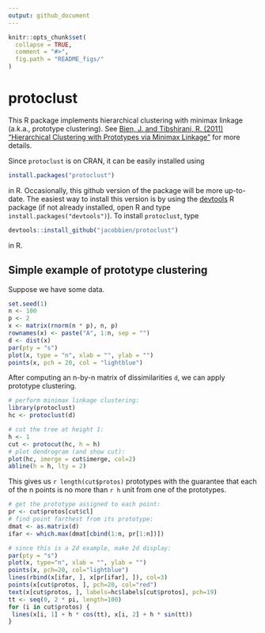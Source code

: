 ```yaml
---
output: github_document
---
```


<!-- README.md is generated from README.Rmd. Please edit that file -->

```r
knitr::opts_chunk$set(
  collapse = TRUE,
  comment = "#>",
  fig.path = "README_figs/"
)
```

# protoclust

This R package implements hierarchical clustering with minimax linkage (a.k.a., prototype clustering).  See
[Bien, J. and Tibshirani, R. (2011) "Hierarchical Clustering with Prototypes via Minimax Linkage"](http://www-bcf.usc.edu/~jbien/papers/jasa2011minimax.pdf) for more details.

Since `protoclust` is on CRAN, it can be easily installed using
```r
install.packages("protoclust")
```
in R.  Occasionally, this github version of the package will be more up-to-date.  The easiest way to install this version is
by using the [devtools](https://cran.r-project.org/web/packages/devtools/index.html) R package (if not already installed, open R and type `install.packages("devtools")`). To install `protoclust`, type

```r
devtools::install_github("jacobbien/protoclust")
```
in R.

## Simple example of prototype clustering

Suppose we have some data.
```r
set.seed(1)
n <- 100
p <- 2
x <- matrix(rnorm(n * p), n, p)
rownames(x) <- paste("A", 1:n, sep = "")
d <- dist(x)
par(pty = "s")
plot(x, type = "n", xlab = "", ylab = "")
points(x, pch = 20, col = "lightblue")
```

After computing an n-by-n matrix of dissimilarities `d`, we can apply prototype clustering.

```r
# perform minimax linkage clustering:
library(protoclust)
hc <- protoclust(d)

# cut the tree at height 1:
h <- 1
cut <- protocut(hc, h = h)
# plot dendrogram (and show cut):
plot(hc, imerge = cut$imerge, col=2)
abline(h = h, lty = 2)
```

This gives us `r length(cut$protos)` prototypes with the guarantee that each of the n points is no more than `r h` unit from one of the prototypes.

```r
# get the prototype assigned to each point:
pr <- cut$protos[cut$cl]
# find point farthest from its prototype:
dmat <- as.matrix(d)
ifar <- which.max(dmat[cbind(1:n, pr[1:n])])

# since this is a 2d example, make 2d display:
par(pty = "s")
plot(x, type="n", xlab = "", ylab = "")
points(x, pch=20, col="lightblue")
lines(rbind(x[ifar, ], x[pr[ifar], ]), col=3)
points(x[cut$protos, ], pch=20, col="red")
text(x[cut$protos, ], labels=hc$labels[cut$protos], pch=19)
tt <- seq(0, 2 * pi, length=100)
for (i in cut$protos) {
 lines(x[i, 1] + h * cos(tt), x[i, 2] + h * sin(tt))
}
```

